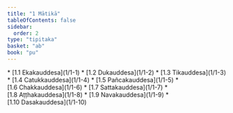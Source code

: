 ```yaml
---
title: "1 Mātikā"
tableOfContents: false
sidebar:
  order: 2
type: "tipitaka"
basket: "ab"
book: "pu"
---
```



<DynamicBreadcrumb />



<TableOfContents book="pu" section="1">
* [1.1 Ekakauddesa](1/1-1)
* [1.2 Dukauddesa](1/1-2)
* [1.3 Tikauddesa](1/1-3)
* [1.4 Catukkauddesa](1/1-4)
* [1.5 Pañcakauddesa](1/1-5)
* [1.6 Chakkauddesa](1/1-6)
* [1.7 Sattakauddesa](1/1-7)
* [1.8 Aṭṭhakauddesa](1/1-8)
* [1.9 Navakauddesa](1/1-9)
* [1.10 Dasakauddesa](1/1-10)
</TableOfContents>